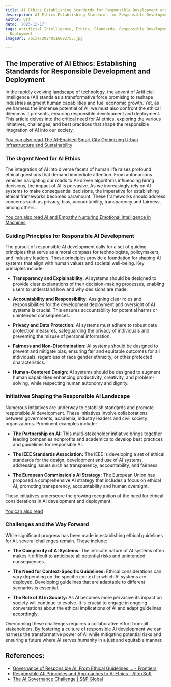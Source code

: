 ```yaml
---
title: AI Ethics Establishing Standards for Responsible Development and Deployment
description: AI Ethics Establishing Standards for Responsible Development and Deployment
author: Usf
date: '2023-12-17'
tags: Artificial Intelligence, Ethics, Standards, Responsible Development, Responsible
  Deployment
imageUrl: /pixa/20240116092755.jpg

---
```

## The  Imperative of AI Ethics: Establishing Standards  for Responsible Development and Deployment

In the  rapidly evolving landscape of technology, the advent  of Artificial Intelligence (AI)  stands as a transformative force promising to reshape industries augment human capabilities and fuel economic growth.  Yet, as we harness the immense potential of AI, we must also confront the  ethical dilemmas it presents, ensuring responsible development and deployment. This  article delves into the critical need for AI ethics, exploring  the various initiatives,  challenges, and best practices that shape the responsible integration of AI into our society.

[You  can also read The AI-Enabled Smart City  Optimizing Urban Infrastructure and Sustainability](The%20AI-Enabled%20Smart%20City%20Optimizing%20Urban%20Infrastructure%20and%20Sustainability)


### The Urgent Need for AI Ethics

The integration of AI into diverse facets of human life raises profound ethical questions  that demand immediate attention. From autonomous vehicles  navigating our roads to  AI-driven algorithms influencing hiring decisions,  the impact of AI is pervasive. As  we increasingly rely on AI  systems  to make consequential  decisions, the imperative for establishing ethical frameworks becomes paramount. These frameworks should address concerns such as privacy,  bias, accountability, transparency and fairness, among  others.

[You can  also read AI and Empathy Nurturing Emotional Intelligence in Machines](AI%20and%20Empathy%20Nurturing%20Emotional%20Intelligence%20in%20Machines)


### Guiding  Principles for  Responsible AI  Development

The  pursuit of responsible AI development calls for a set of  guiding principles  that serve as a moral compass for  technologists,  policymakers, and industry leaders. These principles provide a foundation for shaping AI systems that align with human values and societal well-being. Key principles include:

- **Transparency and Explainability:** AI systems should be designed to provide clear explanations of their decision-making processes, enabling users to understand how and why decisions are made.

- **Accountability and Responsibility:** Assigning  clear roles and responsibilities  for  the development deployment and oversight of AI systems is crucial. This ensures accountability for potential harms or unintended  consequences.

- **Privacy and  Data Protection:** AI systems must adhere to robust data protection measures, safeguarding the privacy of individuals and preventing the misuse of personal information.

- **Fairness and Non-Discrimination:** AI  systems should  be designed  to prevent and mitigate  bias, ensuring fair and equitable outcomes for all individuals, regardless of race gender ethnicity, or other protected characteristics.

- **Human-Centered Design:** AI systems should be designed to augment  human capabilities enhancing productivity, creativity, and  problem-solving, while respecting human autonomy and  dignity.

### Initiatives Shaping the Responsible AI Landscape

Numerous initiatives are underway to  establish standards and promote responsible  AI development. These initiatives involve collaborations between governments, academia, industry leaders and civil society organizations. Prominent examples include:

- **The Partnership on AI:**  This multi-stakeholder initiative brings together leading companies nonprofits and academics to develop best practices  and  guidelines for responsible AI.

- **The IEEE Standards Association:** The IEEE is developing a set  of  ethical standards for the design, development and use of AI systems, addressing issues such as transparency, accountability, and fairness.

- **The European Commission's AI Strategy:** The European  Union has proposed a comprehensive AI strategy that includes a focus on  ethical AI, promoting transparency, accountability and human oversight.

These initiatives  underscore the growing recognition  of the need for  ethical considerations in AI development and deployment.

[You can also read ]()


### Challenges and the Way Forward

While  significant progress has been made in establishing ethical guidelines for AI, several challenges remain. These include:

- **The Complexity of AI Systems:** The intricate nature of AI systems often makes it difficult to anticipate all potential risks and unintended consequences.

- **The Need for Context-Specific Guidelines:** Ethical  considerations can vary depending on the specific context in which AI systems are deployed. Developing guidelines that  are adaptable to  different scenarios is essential.

- **The  Role of AI in Society:** As AI becomes more pervasive its impact on society will continue to evolve. It is crucial to engage in ongoing conversations about the ethical implications of AI and adapt guidelines accordingly.

Overcoming these challenges  requires a collaborative effort from all stakeholders. By fostering a culture of responsible  AI development we can harness the transformative power of AI while mitigating potential risks and ensuring  a future where  AI serves humanity in a  just and equitable manner.

## References:
- [Governance of Responsible AI: From Ethical Guidelines ... - Frontiers](https://www.frontiersin.org/articles/10.3389/fcomp.2022.873437)
- [Responsible AI: Principles and Approaches to AI Ethics - AltexSoft](https://www.altexsoft.com/blog/responsible-ai/)
- [The AI Governance Challenge | S&P Global](https://www.spglobal.com/en/research-insights/featured/special-editorial/the-ai-governance-challenge)

